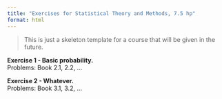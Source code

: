 ```yaml
---
title: "Exercises for Statistical Theory and Methods, 7.5 hp"
format: html
---
```


> This is just a skeleton template for a course that will be given in the future.

**Exercise 1 - Basic probability.**\
Problems: Book 2.1, 2.2, ...

**Exercise 2 - Whatever.**\
Problems: Book 3.1, 3.2, ...
